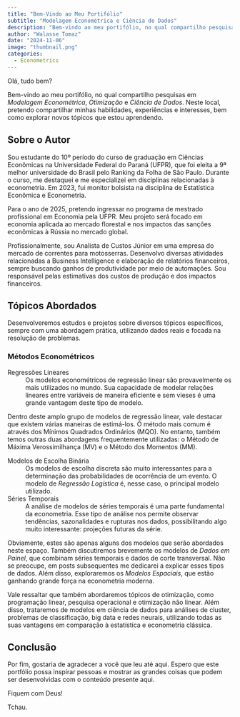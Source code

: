 ```yaml
---
title: "Bem-Vindo ao Meu Portifólio"
subtitle: "Modelagem Econométrica e Ciência de Dados"
description: "Bem-vindo ao meu portifólio, no qual compartilho pesquisas em _Modelagem Econométrica_, _Otimização_ e _Ciência de Dados_. Neste local, pretendo compartilhar minhas habilidades, experiências e interesses, bem como explorar novos tópicos que estou aprendendo."
author: "Walasse Tomaz"
date: "2024-11-06"
image: "thumbnail.png"
categories:
  - Econometrics
---
```


Olá, tudo bem?

Bem-vindo ao meu portifólio, no qual compartilho pesquisas em _Modelagem Econométrica_, _Otimização_ e _Ciência de Dados_. Neste local, pretendo compartilhar minhas habilidades, experiências e interesses, bem como explorar novos tópicos que estou aprendendo.

## **Sobre o Autor**

Sou estudante do 10º período do curso de graduação em Ciências Econômicas na Universidade Federal do Paraná (UFPR), que foi eleita a 9ª melhor universidade do Brasil pelo Ranking da Folha de São Paulo. Durante o curso, me destaquei e me especializei em disciplinas relacionadas à econometria. Em 2023, fui monitor bolsista na disciplina de Estatística Econômica e Econometria.

Para o ano de 2025, pretendo ingressar no programa de mestrado profissional em Economia pela UFPR. Meu projeto será focado em economia aplicada ao mercado florestal e nos impactos das sanções econômicas à Rússia no mercado global.

Profissionalmente, sou Analista de Custos Júnior em uma empresa do mercado de correntes para motosserras. Desenvolvo diversas atividades relacionadas a Business Intelligence e elaboração de relatórios financeiros, sempre buscando ganhos de produtividade por meio de automações. Sou responsável pelas estimativas dos custos de produção e dos impactos financeiros.

## **Tópicos Abordados**

Desenvolveremos estudos e projetos sobre diversos tópicos específicos, sempre com uma abordagem prática, utilizando dados reais e focada na resolução de problemas.

### **Métodos Econométricos**

Regressões Lineares
: Os modelos econométricos de regressão linear são provavelmente os mais utilizados no mundo. Sua capacidade de modelar relações lineares entre variáveis de maneira eficiente e sem vieses é uma grande vantagem deste tipo de modelo.

::: {.callout-note}
Dentro deste amplo grupo de modelos de regressão linear, vale destacar que existem várias maneiras de estimá-los. O método mais comum é através dos Mínimos Quadrados Ordinários (MQO). No entanto, também temos outras duas abordagens frequentemente utilizadas: o Método de Máxima Verossimilhança (MV) e o Método dos Momentos (MM).
:::

Modelos de Escolha Binária
: Os modelos de escolha discreta são muito interessantes para a determinação das probabilidades de ocorrência de um evento. O modelo de _Regressão Logística_ é, nesse caso, o principal modelo utilizado.

Séries Temporais
: A análise de modelos de séries temporais é uma parte fundamental da econometria. Esse tipo de análise nos permite observar tendências, sazonalidades e rupturas nos dados, possibilitando algo muito interessante: projeções futuras da série.

Obviamente, estes são apenas alguns dos modelos que serão abordados neste espaço. Também discutiremos brevemente os modelos de _Dados em Painel_, que combinam séries temporais e dados de corte transversal. Não se preocupe, em posts subsequentes me dedicarei a explicar esses tipos de dados. Além disso, exploraremos os _Modelos Espaciais_, que estão ganhando grande força na econometria moderna.

Vale ressaltar que também abordaremos tópicos de otimização, como programação linear, pesquisa operacional e otimização não linear. Além disso, trataremos de modelos em ciência de dados para análises de cluster, problemas de classificação, big data e redes neurais, utilizando todas as suas vantagens em comparação à estatística e econometria clássica.

## **Conclusão**

Por fim, gostaria de agradecer a você que leu até aqui. Espero que este portfólio possa inspirar pessoas e mostrar as grandes coisas que podem ser desenvolvidas com o conteúdo presente aqui.

Fiquem com Deus! 

Tchau.   




